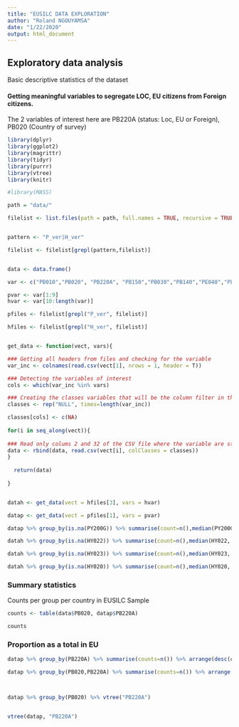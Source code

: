 ---
title: "EUSILC DATA EXPLORATION"
author: "Roland NGOUYAMSA"
date: "1/22/2020"
output: html_document
---

## Exploratory data analysis

Basic descriptive statistics of the dataset


#### Getting meaningful variables to segregate LOC, EU citizens from Foreign citizens.
The 2 variables of interest here are PB220A (status: Loc, EU or Foreign), PB020 (Country of survey)


```{r setup, include=FALSE}

library(dplyr)
library(ggplot2)
library(magrittr)
library(tidyr)
library(purrr)
library(vtree)
library(knitr)

#library(MASS)

path = "data/"

filelist <- list.files(path = path, full.names = TRUE, recursive = TRUE)


pattern <- "P_ver|H_ver"

filelist <- filelist[grepl(pattern,filelist)]


data <- data.frame()

var <- c("PB010","PB020", "PB220A", "PB150","PB030","PB140","PE040","PL040","PY200G","HB010","HB020", "HB030", "HY010", "HY020", "HY022", "HY023", "HB080")

pvar <- var[1:9]
hvar <- var[10:length(var)]

pfiles <- filelist[grepl("P_ver", filelist)]

hfiles <- filelist[grepl("H_ver", filelist)]


get_data <- function(vect, vars){

### Getting all headers from files and checking for the variable 
var_inc <- colnames(read.csv(vect[1], nrows = 1, header = T))

### Detecting the variables of interest
cols <- which(var_inc %in% vars)

### Creating the classes variables that will be the column filter in the read.csv function
classes <- rep("NULL", times=length(var_inc))

classes[cols] <- c(NA)
  
for(i in seq_along(vect)){
    
### Read only colums 2 and 32 of the CSV file where the variable are stored
data <- rbind(data, read.csv(vect[i], colClasses = classes))
}  
  
  return(data)
  
}


datah <- get_data(vect = hfiles[3], vars = hvar)

datap <- get_data(vect = pfiles[1], vars = pvar)

datap %>% group_by(is.na(PY200G)) %>% summarise(count=n(),median(PY200G, na.rm = T))

datah %>% group_by(is.na(HY022)) %>% summarise(count=n(),median(HY022, na.rm = T))

datah %>% group_by(is.na(HY023)) %>% summarise(count=n(),median(HY023, na.rm = T))

datah %>% group_by(is.na(HY020)) %>% summarise(count=n(),median(HY020, na.rm = T))

```


### Summary statistics

Counts per group per country in EUSILC Sample

```{r }

counts <- table(data$PB020, datap$PB220A)

counts

```

### Proportion as a total in EU

```{r pressure, echo=FALSE}

datap %>% group_by(PB220A) %>% summarise(counts=n()) %>% arrange(desc(counts))

```

```{r}

datap %>% group_by(PB020,PB220A) %>% summarise(counts=n()) %>% arrange(desc(counts), .by_group=TRUE)



datap %>% group_by(PB020) %>% vtree("PB220A")


vtree(datap, "PB220A")

```
